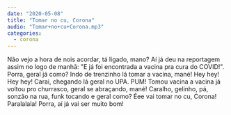 ```yaml
---
date: "2020-05-08"
title: "Tomar no cu, Corona"
audio: "Tomar+no+cu+Corona.mp3"
categories:
  - corona
---
```


Não vejo a hora de nois acordar, tá ligado, mano? Aí já deu na reportagem assim no logo de manhã: "E já foi encontrada a vacina pra cura do COVID!". Porra, geral já como? Indo de trenzinho lá tomar a vacina, mané! Hey hey! Hey hey! Carai, chegando lá geral no UPA. PUM! Tomou vacina a vacina já voltou pro churrasco, geral se abraçando, mané! Caralho, gelinho, pá, sonzão na rua, funk tocando e geral como? Éee vai tomar no cu, Corona! Paralalala! Porra, aí já vai ser muito bom!